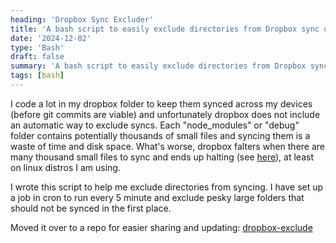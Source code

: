 ```yaml
---
heading: 'Dropbox Sync Excluder'
title: 'A bash script to easily exclude directories from Dropbox sync using pattern matching'
date: '2024-12-02'
type: 'Bash'
draft: false
summary: 'A bash script to easily exclude directories from Dropbox sync using pattern matching'
tags: [bash]
---
```


I code a lot in my dropbox folder to keep them synced across my devices
(before git commits are viable) and unfortunately dropbox does not include an automatic
way to exclude syncs. Each "node_modules" or "debug" folder contains
potentially thousands of small files and syncing them is a waste of time
and disk space. What's worse, dropbox falters when there are many thousand
small files to sync and ends up halting (see
[here](https://www.dropboxforum.com/discussions/101001012/syncing-is-stuck-on-my-linux-devices-what-can-i-do/391587)),
at least on linux distros I am using.

I wrote this script to help me exclude directories from syncing.
I have set up a job in cron to run every 5 minute and exclude pesky large folders that
should not be synced in the first place.

Moved it over to a repo for easier sharing and updating:
[dropbox-exclude](https://github.com/kavehtehrani/dropbox-exclude)
